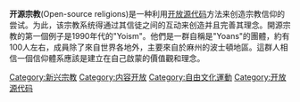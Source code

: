 {{expand|time=2011-06-07T00:22:12+00:00}}
'''开源宗教'''(Open-source religions)是一种利用[[开放源代码|开放源代码]]方法来创造宗教信仰的尝试。为此，该宗教系统得通过其信徒之间的互动来创造并且完善其理念。開源宗教的第一個例子是1990年代的"Yoism"。他們是一群自稱是"Yoans"的團體，約有100人左右，成員除了來自世界各地外，主要來自於麻州的波士頓地區。這群人相信一個信仰體系應該是建立在自己啟蒙的價值觀和理念。



[[Category:新兴宗教|Category:新兴宗教]]
[[Category:内容开放|Category:内容开放]]
[[Category:自由文化運動|Category:自由文化運動]]
[[Category:开放源代码|Category:开放源代码]]